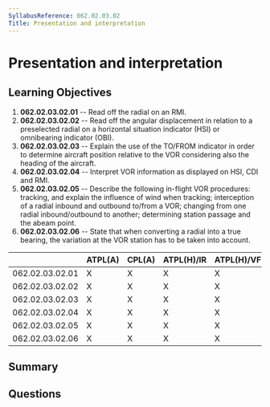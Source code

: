 ```yaml
---
SyllabusReference: 062.02.03.02
Title: Presentation and interpretation
---
```


# Presentation and interpretation

## Learning Objectives

1. **062.02.03.02.01** -- Read off the radial on an RMI.
2. **062.02.03.02.02** -- Read off the angular displacement in relation to a
   preselected radial on a horizontal situation indicator (HSI) or omnibearing
   indicator (OBI).
3. **062.02.03.02.03** -- Explain the use of the TO/FROM indicator in order to
   determine aircraft position relative to the VOR considering also the heading
   of the aircraft.
4. **062.02.03.02.04** -- Interpret VOR information as displayed on HSI, CDI and
   RMI.
5. **062.02.03.02.05** -- Describe the following in-flight VOR procedures:
   tracking, and explain the influence of wind when tracking; interception of a
   radial inbound and outbound to/from a VOR; changing from one radial
   inbound/outbound to another; determining station passage and the abeam point.
6. **062.02.03.02.06** -- State that when converting a radial into a true
   bearing, the variation at the VOR station has to be taken into account.

|                 | ATPL(A) | CPL(A) | ATPL(H)/IR | ATPL(H)/VFR | CPL(H) | IR  | CBIR(A) |
| --------------- | ------- | ------ | ---------- | ----------- | ------ | --- | ------- |
| 062.02.03.02.01 | X       | X      | X          | X           | X      | X   |         |
| 062.02.03.02.02 | X       | X      | X          | X           | X      | X   |         |
| 062.02.03.02.03 | X       | X      | X          | X           | X      | X   |         |
| 062.02.03.02.04 | X       | X      | X          | X           | X      | X   |         |
| 062.02.03.02.05 | X       | X      | X          | X           | X      | X   |         |
| 062.02.03.02.06 | X       | X      | X          | X           | X      | X   |         |

## Summary

## Questions
